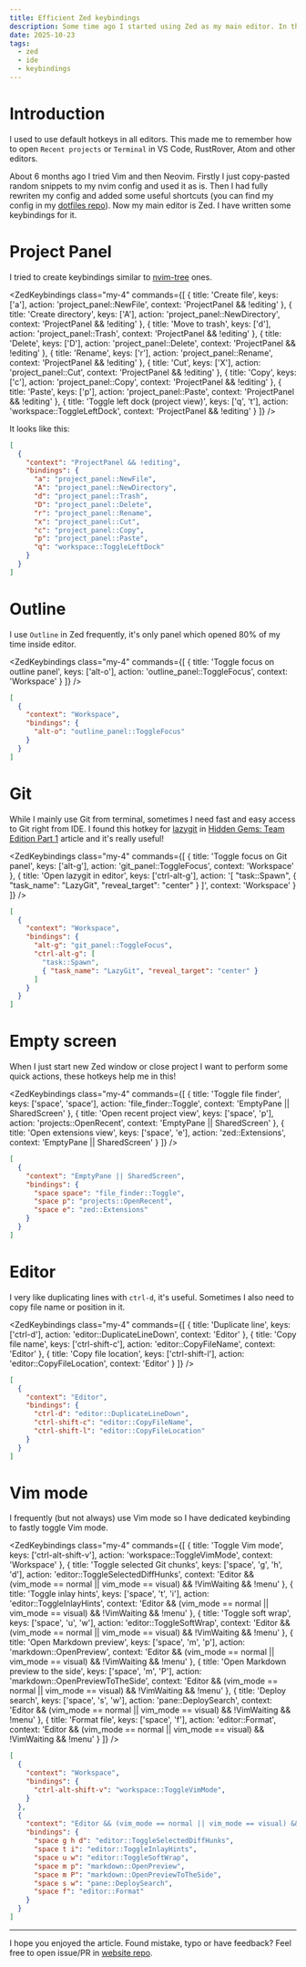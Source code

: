 ```yaml
---
title: Efficient Zed keybindings
description: Some time ago I started using Zed as my main editor. In this article I will show my keybindings for it.
date: 2025-10-23
tags:
  - zed
  - ide
  - keybindings
---
```


<script lang="ts">import ZedKeybindings from '$components/Module/ZedKeybindings.svelte'</script>

# Introduction

I used to use default hotkeys in all editors. This made me to remember how to
open `Recent projects` or `Terminal` in VS Code, RustRover, Atom and other editors.

About 6 months ago I tried Vim and then Neovim. Firstly I just copy-pasted random
snippets to my nvim config and used it as is. Then I had fully rewriten my config
and added some useful shortcuts (you can find my config in my
[dotfiles repo](https://github.com/ankddev/dotfiles)).
Now my main editor is Zed. I have written some keybindings for it.

# Project Panel

I tried to create keybindings similar to [nvim-tree](https://github.com/nvim-tree/nvim-tree.lua) ones.

<ZedKeybindings
  class="my-4"
  commands={[
  	{
  		title: 'Create file',
  		keys: ['a'],
  		action: 'project_panel::NewFile',
      context: 'ProjectPanel && !editing'
  	},
    {
  		title: 'Create directory',
  		keys: ['A'],
  		action: 'project_panel::NewDirectory',
      context: 'ProjectPanel && !editing'
  	},
    {
  		title: 'Move to trash',
  		keys: ['d'],
  		action: 'project_panel::Trash',
      context: 'ProjectPanel && !editing'
  	},
    {
  		title: 'Delete',
  		keys: ['D'],
  		action: 'project_panel::Delete',
      context: 'ProjectPanel && !editing'
  	},
    {
  		title: 'Rename',
  		keys: ['r'],
  		action: 'project_panel::Rename',
      context: 'ProjectPanel && !editing'
  	},
    {
  		title: 'Cut',
  		keys: ['X'],
  		action: 'project_panel::Cut',
      context: 'ProjectPanel && !editing'
  	},
    {
  		title: 'Copy',
  		keys: ['c'],
  		action: 'project_panel::Copy',
      context: 'ProjectPanel && !editing'
  	},
    {
  		title: 'Paste',
  		keys: ['p'],
  		action: 'project_panel::Paste',
      context: 'ProjectPanel && !editing'
  	},
    {
  		title: 'Toggle left dock (project view)',
  		keys: ['q', 't'],
  		action: 'workspace::ToggleLeftDock',
      context: 'ProjectPanel && !editing'
  	}
	]}
/>

It looks like this:

```json filename="keymap.json"
[
  {
    "context": "ProjectPanel && !editing",
    "bindings": {
      "a": "project_panel::NewFile",
      "A": "project_panel::NewDirectory",
      "d": "project_panel::Trash",
      "D": "project_panel::Delete",
      "r": "project_panel::Rename",
      "x": "project_panel::Cut",
      "c": "project_panel::Copy",
      "p": "project_panel::Paste",
      "q": "workspace::ToggleLeftDock"
    }
  }
]
```

# Outline

I use `Outline` in Zed frequently, it's only panel which opened 80% of my time inside editor.

<ZedKeybindings
  class="my-4"
  commands={[
    {
  		title: 'Toggle focus on outline panel',
  		keys: ['alt-o'],
  		action: 'outline_panel::ToggleFocus',
      context: 'Workspace'
  	}
	]}
/>

```json filename="keymap.json"
[
  {
    "context": "Workspace",
    "bindings": {
      "alt-o": "outline_panel::ToggleFocus"
    }
  }
]
```

# Git

While I mainly use Git from terminal, sometimes I need fast and easy access to Git right from IDE.
I found this hotkey for [lazygit](https://github.com/jesseduffield/lazygit) in [Hidden Gems: Team Edition Part 1](https://zed.dev/blog/hidden-gems-team-edition-part-1) article and it's really useful!

<ZedKeybindings
  class="my-4"
  commands={[
    {
  		title: 'Toggle focus on Git panel',
  		keys: ['alt-g'],
  		action: 'git_panel::ToggleFocus',
      context: 'Workspace'
  	},
    {
  		title: 'Open lazygit in editor',
  		keys: ['ctrl-alt-g'],
  		action: '[ "task::Spawn", { "task_name": "LazyGit", "reveal_target": "center" } ]',
      context: 'Workspace'
  	}
	]}
/>

```json filename="keymap.json"
[
  {
    "context": "Workspace",
    "bindings": {
      "alt-g": "git_panel::ToggleFocus",
      "ctrl-alt-g": [
        "task::Spawn",
        { "task_name": "LazyGit", "reveal_target": "center" }
      ]
    }
  }
]
```

# Empty screen

When I just start new Zed window or close project I want to perform some quick actions, these hotkeys help me in this!

<ZedKeybindings
  class="my-4"
  commands={[
    {
  		title: 'Toggle file finder',
  		keys: ['space', 'space'],
  		action: 'file_finder::Toggle',
      context: 'EmptyPane || SharedScreen'
  	},
    {
  		title: 'Open recent project view',
  		keys: ['space', 'p'],
  		action: 'projects::OpenRecent',
      context: 'EmptyPane || SharedScreen'
  	},
    {
  		title: 'Open extensions view',
  		keys: ['space', 'e'],
  		action: 'zed::Extensions',
      context: 'EmptyPane || SharedScreen'
  	}
	]}
/>

```json filename="keymap.json"
[
  {
    "context": "EmptyPane || SharedScreen",
    "bindings": {
      "space space": "file_finder::Toggle",
      "space p": "projects::OpenRecent",
      "space e": "zed::Extensions"
    }
  }
]
```

# Editor

I very like duplicating lines with `ctrl-d`, it's useful. Sometimes I also need
to copy file name or position in it.

<ZedKeybindings
  class="my-4"
  commands={[
    {
  		title: 'Duplicate line',
  		keys: ['ctrl-d'],
  		action: 'editor::DuplicateLineDown',
      context: 'Editor'
  	},
    {
  		title: 'Copy file name',
  		keys: ['ctrl-shift-c'],
  		action: 'editor::CopyFileName',
      context: 'Editor'
  	},
    {
  		title: 'Copy file location',
  		keys: ['ctrl-shift-l'],
  		action: 'editor::CopyFileLocation',
      context: 'Editor'
  	}
	]}
/>

```json filename="keymap.json"
[
  {
    "context": "Editor",
    "bindings": {
      "ctrl-d": "editor::DuplicateLineDown",
      "ctrl-shift-c": "editor::CopyFileName",
      "ctrl-shift-l": "editor::CopyFileLocation"
    }
  }
]
```

# Vim mode

I frequently (but not always) use Vim mode so I have dedicated keybinding to
fastly toggle Vim mode.

<ZedKeybindings
  class="my-4"
  commands={[
    {
  		title: 'Toggle Vim mode',
  		keys: ['ctrl-alt-shift-v'],
  		action: 'workspace::ToggleVimMode',
      context: 'Workspace'
  	},
    {
  		title: 'Toggle selected Git chunks',
  		keys: ['space', 'g', 'h', 'd'],
  		action: 'editor::ToggleSelectedDiffHunks',
      context: 'Editor && (vim_mode == normal || vim_mode == visual) && !VimWaiting && !menu'
  	},
    {
  		title: 'Toggle inlay hints',
  		keys: ['space', 't', 'i'],
  		action: 'editor::ToggleInlayHints',
      context: 'Editor && (vim_mode == normal || vim_mode == visual) && !VimWaiting && !menu'
  	},
    {
  		title: 'Toggle soft wrap',
  		keys: ['space', 'u', 'w'],
  		action: 'editor::ToggleSoftWrap',
      context: 'Editor && (vim_mode == normal || vim_mode == visual) && !VimWaiting && !menu'
  	},
    {
  		title: 'Open Markdown preview',
  		keys: ['space', 'm', 'p'],
  		action: 'markdown::OpenPreview',
      context: 'Editor && (vim_mode == normal || vim_mode == visual) && !VimWaiting && !menu'
  	},
    {
  		title: 'Open Markdown preview to the side',
  		keys: ['space', 'm', 'P'],
  		action: 'markdown::OpenPreviewToTheSide',
      context: 'Editor && (vim_mode == normal || vim_mode == visual) && !VimWaiting && !menu'
  	},
    {
  		title: 'Deploy search',
  		keys: ['space', 's', 'w'],
  		action: 'pane::DeploySearch',
      context: 'Editor && (vim_mode == normal || vim_mode == visual) && !VimWaiting && !menu'
  	},
    {
  		title: 'Format file',
  		keys: ['space', 'f'],
  		action: 'editor::Format',
      context: 'Editor && (vim_mode == normal || vim_mode == visual) && !VimWaiting && !menu'
  	}
	]}
/>

```json filename="keymap.json"
[
  {
    "context": "Workspace",
    "bindings": {
      "ctrl-alt-shift-v": "workspace::ToggleVimMode",
    }
  },
  {
    "context": "Editor && (vim_mode == normal || vim_mode == visual) && !VimWaiting && !menu",
    "bindings": {
      "space g h d": "editor::ToggleSelectedDiffHunks",
      "space t i": "editor::ToggleInlayHints",
      "space u w": "editor::ToggleSoftWrap",
      "space m p": "markdown::OpenPreview",
      "space m P": "markdown::OpenPreviewToTheSide",
      "space s w": "pane::DeploySearch",
      "space f": "editor::Format"
    }
  }
]
```
---
I hope you enjoyed the article. Found mistake, typo or have feedback? Feel free to open issue/PR in [website repo](https://github.com/ankddev/website).
